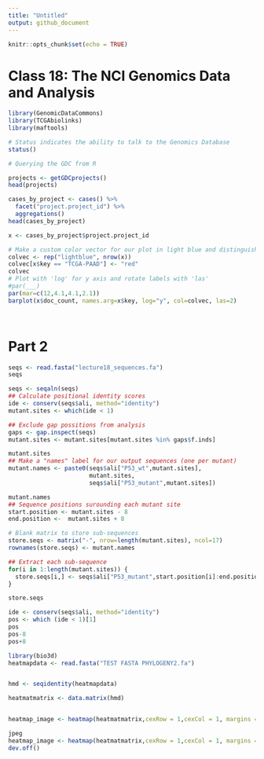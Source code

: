 ```yaml
---
title: "Untitled"
output: github_document
---
```


```r
knitr::opts_chunk$set(echo = TRUE)
```

# Class 18: The NCI Genomics Data and Analysis

```r
library(GenomicDataCommons)
library(TCGAbiolinks)
library(maftools)
```

```r
# Status indicates the ability to talk to the Genomics Database
status()
```

```r
# Querying the GDC from R

projects <- getGDCprojects()
head(projects)

```

```r
cases_by_project <- cases() %>%
  facet("project.project_id") %>%
  aggregations()
head(cases_by_project)


```

```r
x <- cases_by_project$project.project_id

# Make a custom color vector for our plot in light blue and distinguish the TCGA-PAAD in red.
colvec <- rep("lightblue", nrow(x))
colvec[x$key == "TCGA-PAAD"] <- "red"
colvec
# Plot with 'log' for y axis and rotate labels with 'las'
#par(___)  
par(mar=c(12,4.1,4.1,2.1))
barplot(x$doc_count, names.arg=x$key, log="y", col=colvec, las=2)

    
```

# Part 2

```r
seqs <- read.fasta("lecture18_sequences.fa")
seqs

```
```r
seqs <- seqaln(seqs)
## Calculate positional identity scores
ide <- conserv(seqs$ali, method="identity")
mutant.sites <- which(ide < 1) 

## Exclude gap possitions from analysis
gaps <- gap.inspect(seqs)
mutant.sites <- mutant.sites[mutant.sites %in% gaps$f.inds]

mutant.sites
## Make a "names" label for our output sequences (one per mutant)
mutant.names <- paste0(seqs$ali["P53_wt",mutant.sites],
                       mutant.sites,
                       seqs$ali["P53_mutant",mutant.sites])

mutant.names
## Sequence positions surounding each mutant site
start.position <- mutant.sites - 8
end.position <-  mutant.sites + 8

# Blank matrix to store sub-sequences
store.seqs <- matrix("-", nrow=length(mutant.sites), ncol=17)
rownames(store.seqs) <- mutant.names

## Extract each sub-sequence
for(i in 1:length(mutant.sites)) {
  store.seqs[i,] <- seqs$ali["P53_mutant",start.position[i]:end.position[i]]
}

store.seqs
```

```r
ide <- conserv(seqs$ali, method="identity")
pos <- which (ide < 1)[1]
pos
pos-8
pos+8
```


```r
library(bio3d)
heatmapdata <- read.fasta("TEST FASTA PHYLOGENY2.fa")


hmd <- seqidentity(heatmapdata)

heatmatmatrix <- data.matrix(hmd)


heatmap_image <- heatmap(heatmatmatrix,cexRow = 1,cexCol = 1, margins = c(8,5))

```


```r
jpeg
heatmap_image <- heatmap(heatmatmatrix,cexRow = 1,cexCol = 1, margins = c(8,5))
dev.off()

```



























